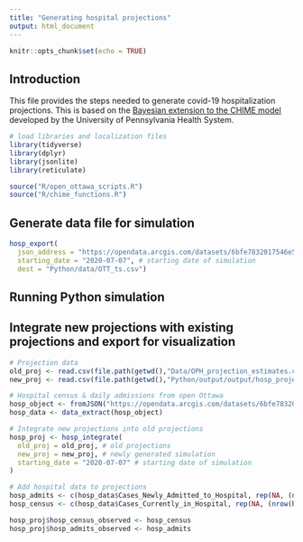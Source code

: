 ```yaml
---
title: "Generating hospital projections"
output: html_document
---
```


```r
knitr::opts_chunk$set(echo = TRUE)
```

## Introduction

This file provides the steps needed to generate covid-19 hospitalization projections. This is based on the [Bayesian extension to the CHIME model](https://github.com/pennsignals/chime_sims) developed by the University of Pennsylvania Health System.

```r
# load libraries and localization files
library(tidyverse)
library(dplyr)
library(jsonlite)
library(reticulate)

source("R/open_ottawa_scripts.R")
source("R/chime_functions.R")
```

## Generate data file for simulation
```r
hosp_export(
  json_address = "https://opendata.arcgis.com/datasets/6bfe7832017546e5b30c5cc6a201091b_0/FeatureServer/0/query?where=1%3D1&outFields=_Date,Cases_Currently_in_Hospital&outSR=4326&f=json", # address for open Ottawa hosp data
  starting_date = "2020-07-07", # starting date of simulation
  dest = "Python/data/OTT_ts.csv")
```

## Running Python simulation

## Integrate new projections with existing projections and export for visualization
```r
# Projection data
old_proj <- read.csv(file.path(getwd(),"Data/OPH_projection_estimates.csv"))
new_proj <- read.csv(file.path(getwd(),"Python/output/output/hosp_projections.csv"))

# Hospital census & daily admissions from open Ottawa
hosp_object <- fromJSON("https://opendata.arcgis.com/datasets/6bfe7832017546e5b30c5cc6a201091b_0/FeatureServer/0/query?where=1%3D1&outFields=Cases_Newly_Admitted_to_Hospital,Cases_Currently_in_Hospital,_Date&outSR=4326&f=json")
hosp_data <- data_extract(hosp_object)

# Integrate new projections into old projections
hosp_proj <- hosp_integrate(
  old_proj = old_proj, # old projections
  new_proj = new_proj, # newly generated simulation
  starting_date = "2020-07-07" # starting date of simulation
)

# Add hospital data to projections
hosp_admits <- c(hosp_data$Cases_Newly_Admitted_to_Hospital, rep(NA, (nrow(hosp_proj) - nrow(hosp_data))))
hosp_census <- c(hosp_data$Cases_Currently_in_Hospital, rep(NA, (nrow(hosp_proj) - nrow(hosp_data))))

hosp_proj$hosp_census_observed <- hosp_census
hosp_proj$hosp_admits_observed <- hosp_admits
```